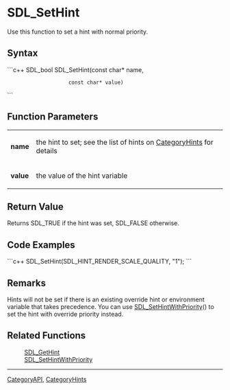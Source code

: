 <!-- pragma section-numbers off -->
<!-- pragma camelcase off -->

= SDL_SetHint =
Use this function to set a hint with normal priority.


== Syntax ==
```c++
SDL_bool SDL_SetHint(const char* name,
                     const char* value)
```

== Function Parameters ==
{|
|'''name'''
|the hint to set; see the list of hints on [[CategoryHints#Hints|CategoryHints]] for details
|-
|'''value'''
|the value of the hint variable
|}

== Return Value ==
Returns SDL_TRUE if the hint was set, SDL_FALSE otherwise.

== Code Examples ==
```c++
SDL_SetHint(SDL_HINT_RENDER_SCALE_QUALITY, "1");
```

== Remarks ==
Hints will not be set if there is an existing override hint or environment variable that takes precedence.  You can use [[SDL_SetHintWithPriority]]() to set the hint with override priority instead.

== Related Functions ==
:[[SDL_GetHint]]
:[[SDL_SetHintWithPriority]]

----
[[CategoryAPI]], [[CategoryHints]]
